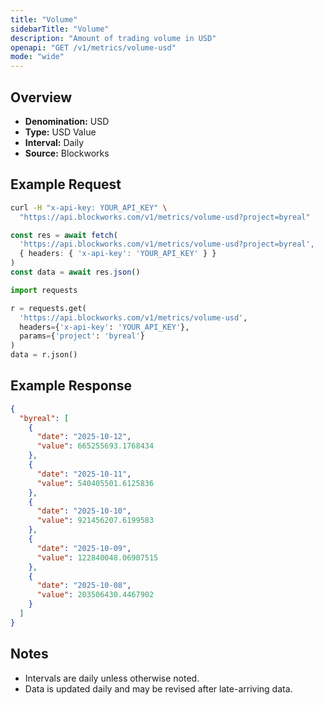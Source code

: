 ```yaml
---
title: "Volume"
sidebarTitle: "Volume"
description: "Amount of trading volume in USD"
openapi: "GET /v1/metrics/volume-usd"
mode: "wide"
---
```


## Overview

- **Denomination:** USD
- **Type:** USD Value
- **Interval:** Daily
- **Source:** Blockworks

## Example Request

<CodeGroup>

```bash cURL
curl -H "x-api-key: YOUR_API_KEY" \
  "https://api.blockworks.com/v1/metrics/volume-usd?project=byreal"
```

```typescript TypeScript
const res = await fetch(
  'https://api.blockworks.com/v1/metrics/volume-usd?project=byreal',
  { headers: { 'x-api-key': 'YOUR_API_KEY' } }
)
const data = await res.json()
```

```python Python
import requests

r = requests.get(
  'https://api.blockworks.com/v1/metrics/volume-usd',
  headers={'x-api-key': 'YOUR_API_KEY'},
  params={'project': 'byreal'}
)
data = r.json()
```

</CodeGroup>

## Example Response

```json
{
  "byreal": [
    {
      "date": "2025-10-12",
      "value": 665255693.1768434
    },
    {
      "date": "2025-10-11",
      "value": 540405501.6125836
    },
    {
      "date": "2025-10-10",
      "value": 921456207.6199583
    },
    {
      "date": "2025-10-09",
      "value": 122840048.06907515
    },
    {
      "date": "2025-10-08",
      "value": 203506430.4467902
    }
  ]
}
```

## Notes
- Intervals are daily unless otherwise noted.
- Data is updated daily and may be revised after late-arriving data.